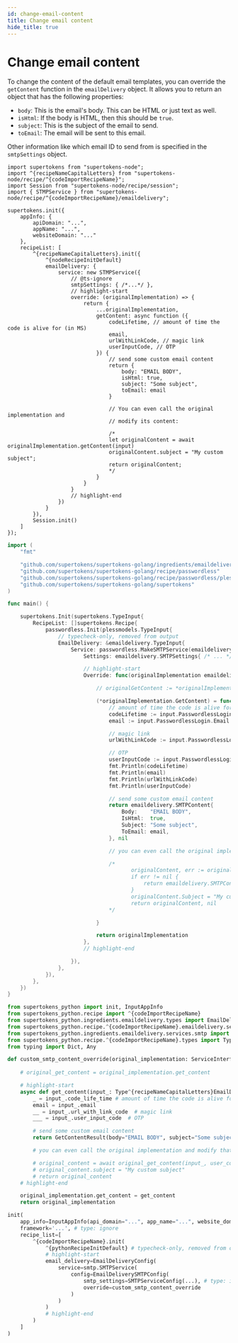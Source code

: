 ```yaml
---
id: change-email-content
title: Change email content
hide_title: true
---
```



# Change email content

To change the content of the default email templates, you can override the `getContent` function in the `emailDelivery` object. It allows you to return an object that has the following properties:
- `body`: This is the email's body. This can be HTML or just text as well.
- `isHtml`: If the body is HTML, then this should be `true`.
- `subject`: This is the subject of the email to send.
- `toEmail`: The email will be sent to this email.

Other information like which email ID to send from is specified in the `smtpSettings` object.

<BackendSDKTabs>
<TabItem value="nodejs">

```tsx
import supertokens from "supertokens-node";
import ^{recipeNameCapitalLetters} from "supertokens-node/recipe/^{codeImportRecipeName}";
import Session from "supertokens-node/recipe/session";
import { STMPService } from "supertokens-node/recipe/^{codeImportRecipeName}/emaildelivery";

supertokens.init({
    appInfo: {
        apiDomain: "...",
        appName: "...",
        websiteDomain: "..."
    },
    recipeList: [
        ^{recipeNameCapitalLetters}.init({
            ^{nodeRecipeInitDefault}
            emailDelivery: {
                service: new STMPService({
                    // @ts-ignore
                    smtpSettings: { /*...*/ },
                    // highlight-start
                    override: (originalImplementation) => {
                        return {
                            ...originalImplementation,
                            getContent: async function ({
                                codeLifetime, // amount of time the code is alive for (in MS)
                                email,
                                urlWithLinkCode, // magic link
                                userInputCode, // OTP
                            }) {
                                // send some custom email content
                                return {
                                    body: "EMAIL BODY",
                                    isHtml: true,
                                    subject: "Some subject",
                                    toEmail: email
                                }

                                // You can even call the original implementation and
                                // modify its content:
                                
                                /*
                                let originalContent = await originalImplementation.getContent(input)
                                originalContent.subject = "My custom subject";
                                return originalContent;
                                */
                            }
                        }
                    }
                    // highlight-end
                })
            }
        }),
        Session.init()
    ]
});
```
</TabItem>
<TabItem value="go">

```go
import (
	"fmt"

	"github.com/supertokens/supertokens-golang/ingredients/emaildelivery"
	"github.com/supertokens/supertokens-golang/recipe/passwordless"
	"github.com/supertokens/supertokens-golang/recipe/passwordless/plessmodels"
	"github.com/supertokens/supertokens-golang/supertokens"
)

func main() {

	supertokens.Init(supertokens.TypeInput{
		RecipeList: []supertokens.Recipe{
			passwordless.Init(plessmodels.TypeInput{
				// typecheck-only, removed from output
				EmailDelivery: &emaildelivery.TypeInput{
					Service: passwordless.MakeSMTPService(emaildelivery.SMTPServiceConfig{
						Settings: emaildelivery.SMTPSettings{ /* ... */ },

						// highlight-start
						Override: func(originalImplementation emaildelivery.SMTPServiceInterface) emaildelivery.SMTPServiceInterface {

							// originalGetContent := *originalImplementation.GetContent

							(*originalImplementation.GetContent) = func(input emaildelivery.EmailType, userContext supertokens.UserContext) (emaildelivery.SMTPContent, error) {
								// amount of time the code is alive for (in MS)
								codeLifetime := input.PasswordlessLogin.CodeLifetime
								email := input.PasswordlessLogin.Email

								// magic link
								urlWithLinkCode := input.PasswordlessLogin.UrlWithLinkCode

								// OTP
								userInputCode := input.PasswordlessLogin.UserInputCode
								fmt.Println(codeLifetime)
								fmt.Println(email)
								fmt.Println(urlWithLinkCode)
								fmt.Println(userInputCode)

								// send some custom email content
								return emaildelivery.SMTPContent{
									Body:    "EMAIL BODY",
									IsHtml:  true,
									Subject: "Some subject",
									ToEmail: email,
								}, nil

								// you can even call the original implementation and modify that

								/*
									   originalContent, err := originalGetContent(input, userContext)
									   if err != nil {
										   return emaildelivery.SMTPContent{}, err
									   }
									   originalContent.Subject = "My custom subject"
									   return originalContent, nil
								*/

							}

							return originalImplementation
						},
						// highlight-end

					}),
				},
			}),
		},
	})
}
```
</TabItem>
<TabItem value="python">

```python
from supertokens_python import init, InputAppInfo
from supertokens_python.recipe import ^{codeImportRecipeName}
from supertokens_python.ingredients.emaildelivery.types import EmailDeliveryConfig
from supertokens_python.recipe.^{codeImportRecipeName}.emaildelivery.services import smtp
from supertokens_python.ingredients.emaildelivery.services.smtp import EmailDeliverySMTPConfig, ServiceInterface, GetContentResult, SMTPServiceConfig
from supertokens_python.recipe.^{codeImportRecipeName}.types import Type^{recipeNameCapitalLetters}EmailDeliveryInput
from typing import Dict, Any

def custom_smtp_content_override(original_implementation: ServiceInterface[Type^{recipeNameCapitalLetters}EmailDeliveryInput]) -> ServiceInterface[Type^{recipeNameCapitalLetters}EmailDeliveryInput]:
    
    # original_get_content = original_implementation.get_content

    # highlight-start
    async def get_content(input_: Type^{recipeNameCapitalLetters}EmailDeliveryInput, user_context: Dict[str, Any]) -> GetContentResult:
        _ = input_.code_life_time # amount of time the code is alive for (in MS)
        email = input_.email
        __ = input_.url_with_link_code  # magic link
        ___ = input_.user_input_code  # OTP

        # send some custom email content
        return GetContentResult(body="EMAIL BODY", subject="Some subject", is_html=True, to_email=email)

        # you can even call the original implementation and modify that

        # original_content = await original_get_content(input_, user_context)
        # original_content.subject = "My custom subject"
        # return original_content
    # highlight-end

    original_implementation.get_content = get_content
    return original_implementation

init(
    app_info=InputAppInfo(api_domain="...", app_name="...", website_domain="..."),
    framework='...', # type: ignore
    recipe_list=[
        ^{codeImportRecipeName}.init(
            ^{pythonRecipeInitDefault} # typecheck-only, removed from output
            # highlight-start
            email_delivery=EmailDeliveryConfig(
                service=smtp.SMTPService(
                    config=EmailDeliverySMTPConfig(
                        smtp_settings=SMTPServiceConfig(...), # type: ignore
                        override=custom_smtp_content_override
                    )
                )
            )
            # highlight-end
        )
    ]
)
```

</TabItem>
</BackendSDKTabs>
